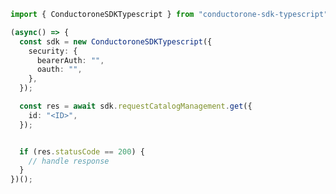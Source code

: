 ```typescript Get.ts
import { ConductoroneSDKTypescript } from "conductorone-sdk-typescript";

(async() => {
  const sdk = new ConductoroneSDKTypescript({
    security: {
      bearerAuth: "",
      oauth: "",
    },
  });

  const res = await sdk.requestCatalogManagement.get({
    id: "<ID>",
  });


  if (res.statusCode == 200) {
    // handle response
  }
})();
```
